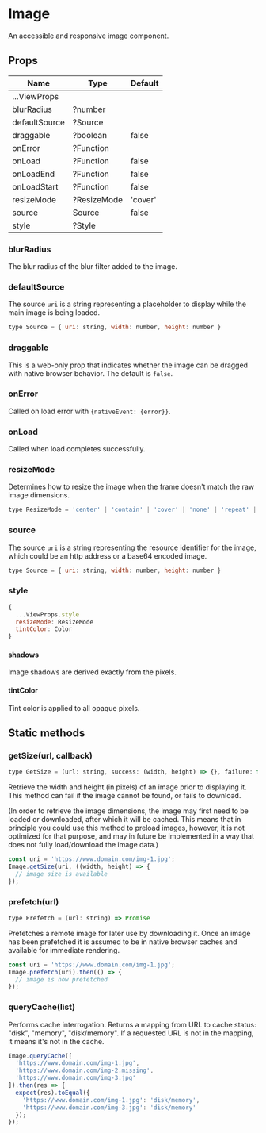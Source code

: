 
<Meta title="Components|Image" />

# Image

An accessible and responsive image component.

## Props

| Name                      | Type      | Default |
| ------------------------- | --------- | ------- |
| ...ViewProps              | | |
| blurRadius                | ?number   | |
| defaultSource             | ?Source   | |
| draggable                 | ?boolean  | false |
| onError                   | ?Function | |
| onLoad                    | ?Function | false |
| onLoadEnd                 | ?Function | false |
| onLoadStart               | ?Function | false |
| resizeMode                | ?ResizeMode | 'cover' |
| source                    | Source    | false |
| style                     | ?Style    | |

### blurRadius

The blur radius of the blur filter added to the image.

### defaultSource

The source `uri` is a string representing a placeholder to display while the main image is being loaded.

```js
type Source = { uri: string, width: number, height: number }
```

<Preview withSource='none'>
  <Story name="defaultSource">
    <Stories.defaultSource />
  </Story>
</Preview>

### draggable

This is a web-only prop that indicates whether the image can be dragged with
native browser behavior. The default is `false`.

<Preview withSource='none'>
  <Story name="draggable">
    <Stories.draggable />
  </Story>
</Preview>

### onError

Called on load error with ``{nativeEvent: {error}}``.

<Preview withSource='none'>
  <Story name="onError">
    <Stories.onError />
  </Story>
</Preview>

### onLoad

Called when load completes successfully.

<Preview withSource='none'>
  <Story name="onLoad">
    <Stories.onLoad />
  </Story>
</Preview>

### resizeMode

Determines how to resize the image when the frame doesn't match the raw image dimensions.

```js
type ResizeMode = 'center' | 'contain' | 'cover' | 'none' | 'repeat' | 'stretch';
```

<Preview withSource='none'>
  <Story name="resizeMode">
    <Stories.resizeMode />
  </Story>
</Preview>

### source

The source `uri` is a string representing the resource identifier for the image, which could be an http address or a base64 encoded image.

```js
type Source = { uri: string, width: number, height: number }
```

<Preview withSource='none'>
  <Story name="source">
    <Stories.source />
  </Story>
</Preview>

### style

```js
{
  ...ViewProps.style
  resizeMode: ResizeMode
  tintColor: Color
}
```

#### shadows

Image shadows are derived exactly from the pixels.

<Preview withSource='none'>
  <Story name="styleBoxShadow">
    <Stories.styleBoxShadow />
  </Story>
</Preview>

#### tintColor

Tint color is applied to all opaque pixels.

<Preview withSource='none'>
  <Story name="styleTintColor">
    <Stories.styleTintColor />
  </Story>
</Preview>

## Static methods

### getSize(url, callback)

```js
type GetSize = (url: string, success: (width, height) => {}, failure: function) => void
```

Retrieve the width and height (in pixels) of an image prior to displaying it.
This method can fail if the image cannot be found, or fails to download.

(In order to retrieve the image dimensions, the image may first need to be
loaded or downloaded, after which it will be cached. This means that in
principle you could use this method to preload images, however, it is not
optimized for that purpose, and may in future be implemented in a way that does
not fully load/download the image data.)

```js
const uri = 'https://www.domain.com/img-1.jpg';
Image.getSize(uri, ((width, height) => {
  // image size is available
});
```

<Preview withSource='none'>
  <Story name="getSize">
    <Stories.getSize />
  </Story>
</Preview>

### prefetch(url)

```js
type Prefetch = (url: string) => Promise
```

Prefetches a remote image for later use by downloading it. Once an image has been
prefetched it is assumed to be in native browser caches and available for immediate
rendering.

```js
const uri = 'https://www.domain.com/img-1.jpg';
Image.prefetch(uri).then(() => {
  // image is now prefetched
});
```

<Preview withSource='none'>
  <Story name="prefetch">
    <Stories.prefetch />
  </Story>
</Preview>

### queryCache(list)

Performs cache interrogation. Returns a mapping from URL to cache status:
"disk", "memory", "disk/memory". If a requested URL is not in the mapping, it
means it's not in the cache.

```js
Image.queryCache([
  'https://www.domain.com/img-1.jpg',
  'https://www.domain.com/img-2.missing',
  'https://www.domain.com/img-3.jpg'
]).then(res => {
  expect(res).toEqual({
    'https://www.domain.com/img-1.jpg': 'disk/memory',
    'https://www.domain.com/img-3.jpg': 'disk/memory'
  });
});
```
